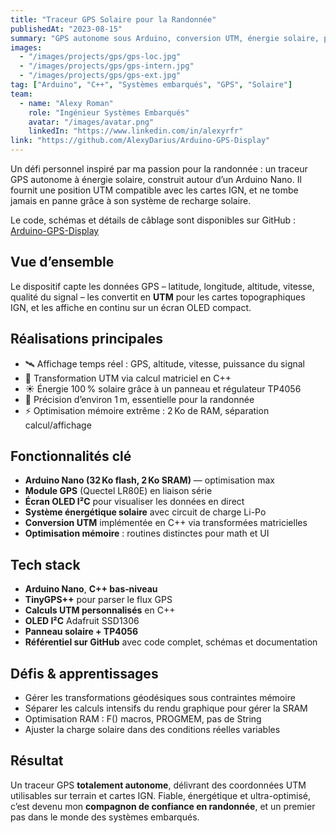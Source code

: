 ```yaml
---
title: "Traceur GPS Solaire pour la Randonnée"
publishedAt: "2023-08-15"
summary: "GPS autonome sous Arduino, conversion UTM, énergie solaire, précision 1 m"
images:
  - "/images/projects/gps/gps-loc.jpg"
  - "/images/projects/gps/gps-intern.jpg"
  - "/images/projects/gps/gps-ext.jpg"
tag: ["Arduino", "C++", "Systèmes embarqués", "GPS", "Solaire"]
team:
  - name: "Alexy Roman"
    role: "Ingénieur Systèmes Embarqués"
    avatar: "/images/avatar.png"
    linkedIn: "https://www.linkedin.com/in/alexyrfr"
link: "https://github.com/AlexyDarius/Arduino-GPS-Display"
---
```


Un défi personnel inspiré par ma passion pour la randonnée : un traceur GPS autonome à énergie solaire, construit autour d’un Arduino Nano. Il fournit une position UTM compatible avec les cartes IGN, et ne tombe jamais en panne grâce à son système de recharge solaire.

Le code, schémas et détails de câblage sont disponibles sur GitHub : [Arduino-GPS-Display](https://github.com/AlexyDarius/Arduino-GPS-Display)

## Vue d’ensemble

Le dispositif capte les données GPS – latitude, longitude, altitude, vitesse, qualité du signal – les convertit en **UTM** pour les cartes topographiques IGN, et les affiche en continu sur un écran OLED compact.

## Réalisations principales

- 🛰️ Affichage temps réel : GPS, altitude, vitesse, puissance du signal  
- 🔁 Transformation UTM via calcul matriciel en C++  
- ☀️ Énergie 100 % solaire grâce à un panneau et régulateur TP4056  
- 🎯 Précision d’environ 1 m, essentielle pour la randonnée  
- ⚡ Optimisation mémoire extrême : 2 Ko de RAM, séparation calcul/affichage  

## Fonctionnalités clé

- **Arduino Nano (32 Ko flash, 2 Ko SRAM)** — optimisation max  
- **Module GPS** (Quectel LR80E) en liaison série  
- **Écran OLED I²C** pour visualiser les données en direct  
- **Système énergétique solaire** avec circuit de charge Li-Po 
- **Conversion UTM** implémentée en C++ via transformées matricielles  
- **Optimisation mémoire** : routines distinctes pour math et UI  

## Tech stack

- **Arduino Nano**, **C++ bas‑niveau**
- **TinyGPS++** pour parser le flux GPS
- **Calculs UTM personnalisés** en C++
- **OLED I²C** Adafruit SSD1306
- **Panneau solaire + TP4056**
- **Référentiel sur GitHub** avec code complet, schémas et documentation

## Défis & apprentissages

- Gérer les transformations géodésiques sous contraintes mémoire
- Séparer les calculs intensifs du rendu graphique pour gérer la SRAM
- Optimisation RAM : F() macros, PROGMEM, pas de String
- Ajuster la charge solaire dans des conditions réelles variables

## Résultat

Un traceur GPS **totalement autonome**, délivrant des coordonnées UTM utilisables sur terrain et cartes IGN. Fiable, énergétique et ultra-optimisé, c’est devenu mon **compagnon de confiance en randonnée**, et un premier pas dans le monde des systèmes embarqués.